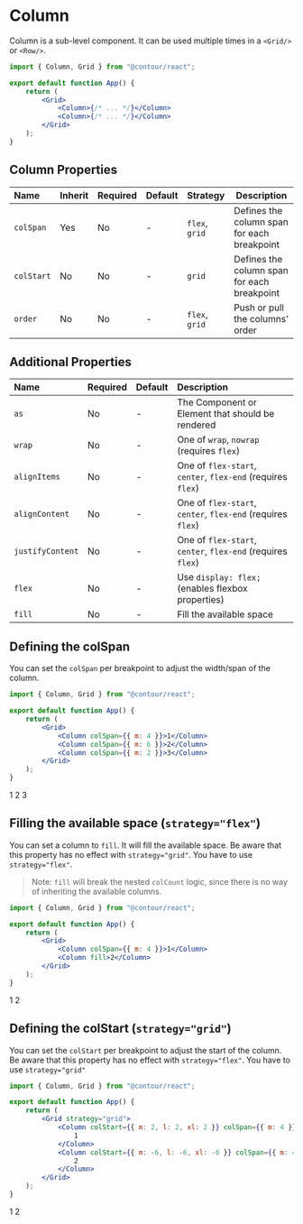 
<Meta title="Docs/Components/Column" />

# Column

Column is a sub-level component. It can be used multiple times in a `<Grid/>` or `<Row/>`.

```jsx
import { Column, Grid } from "@contour/react";

export default function App() {
	return (
		<Grid>
			<Column>{/* ... */}</Column>
			<Column>{/* ... */}</Column>
		</Grid>
	);
}
```

## Column Properties

| Name       | Inherit | Required | Default | Strategy       | Description                                 |
| :--------- | :------ | :------- | :------ | :------------- | ------------------------------------------- |
| `colSpan`  | Yes     | No       | -       | `flex`, `grid` | Defines the column span for each breakpoint |
| `colStart` | No      | No       | -       | `grid`         | Defines the column span for each breakpoint |
| `order`    | No      | No       | -       | `flex`, `grid` | Push or pull the columns’ order             |

## Additional Properties

| Name             | Required | Default | Description                                                 |
| :--------------- | :------- | :------ | :---------------------------------------------------------- |
| `as`             | No       | -       | The Component or Element that should be rendered            |
| `wrap`           | No       | -       | One of `wrap`, `nowrap` (requires `flex`)                   |
| `alignItems`     | No       | -       | One of `flex-start`, `center`, `flex-end` (requires `flex`) |
| `alignContent`   | No       | -       | One of `flex-start`, `center`, `flex-end` (requires `flex`) |
| `justifyContent` | No       | -       | One of `flex-start`, `center`, `flex-end` (requires `flex`) |
| `flex`           | No       | -       | Use `display: flex;` (enables flexbox properties)           |
| `fill`           | No       | -       | Fill the available space                                    |

## Defining the colSpan

You can set the `colSpan` per breakpoint to adjust the width/span of the column.

```jsx
import { Column, Grid } from "@contour/react";

export default function App() {
	return (
		<Grid>
			<Column colSpan={{ m: 4 }}>1</Column>
			<Column colSpan={{ m: 6 }}>2</Column>
			<Column colSpan={{ m: 2 }}>3</Column>
		</Grid>
	);
}
```

<Grid>
	<DebugColumn colSpan={{ m: 4 }}>1</DebugColumn>
	<DebugColumn colSpan={{ m: 6 }}>2</DebugColumn>
	<DebugColumn colSpan={{ m: 2 }}>3</DebugColumn>
</Grid>

## Filling the available space (`strategy="flex"`)

You can set a column to `fill`. It will fill the available space. Be aware that this property has no
effect with `strategy="grid"`. You have to use `strategy="flex"`.

> Note: `fill` will break the nested `colCount` logic, since there is no way of inheriting the
> available columns.

```jsx
import { Column, Grid } from "@contour/react";

export default function App() {
	return (
		<Grid>
			<Column colSpan={{ m: 4 }}>1</Column>
			<Column fill>2</Column>
		</Grid>
	);
}
```

<Grid>
	<DebugColumn colSpan={{ m: 4 }}>1</DebugColumn>
	<DebugColumn fill>2</DebugColumn>
</Grid>

## Defining the colStart (`strategy="grid"`)

You can set the `colStart` per breakpoint to adjust the start of the column. Be aware that this
property has no effect with `strategy="flex"`. You have to use `strategy="grid"`

```jsx
import { Column, Grid } from "@contour/react";

export default function App() {
	return (
		<Grid strategy="grid">
			<Column colStart={{ m: 2, l: 2, xl: 2 }} colSpan={{ m: 4 }}>
				1
			</Column>
			<Column colStart={{ m: -6, l: -6, xl: -6 }} colSpan={{ m: 4 }}>
				2
			</Column>
		</Grid>
	);
}
```

<Grid strategy="grid">
	<DebugColumn colStart={{ m: 2, l: 2, xl: 2 }} colSpan={{ m: 4 }}>
		1
	</DebugColumn>
	<DebugColumn colStart={{ m: -6, l: -6, xl: -6 }} colSpan={{ m: 4 }}>
		2
	</DebugColumn>
</Grid>
